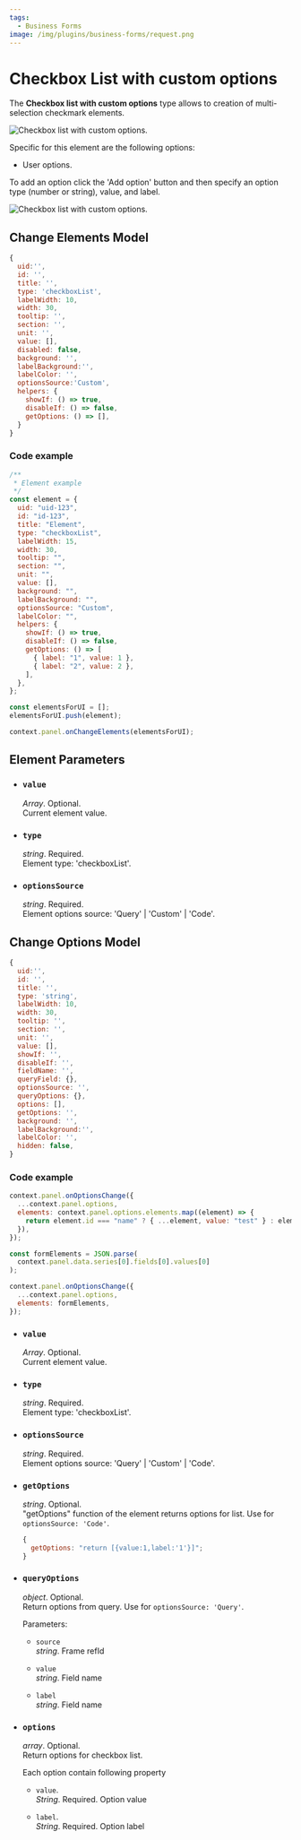 ```yaml
---
tags:
  - Business Forms
image: /img/plugins/business-forms/request.png
---
```



# Checkbox List with custom options

The **Checkbox list with custom options** type allows to creation of multi-selection checkmark elements.

<Image
  title="Checkbox list with custom options."
  src="/img/blog/2024-07-02-form-panel-4.0.0/checkbox.png"
/>

Specific for this element are the following options:

- User options.

To add an option click the 'Add option' button and then specify an option type (number or string), value, and label.

<Image
  title="Checkbox list with custom options."
  src="/img/blog/2024-07-02-form-panel-4.0.0/checkbox-options.png"
/>

## Change Elements Model

<InfoUseChangeElements />

```js
{
  uid:'',
  id: '',
  title: '',
  type: 'checkboxList',
  labelWidth: 10,
  width: 30,
  tooltip: '',
  section: '',
  unit: '',
  value: [],
  disabled: false,
  background: '',
  labelBackground:'',
  labelColor: '',
  optionsSource:'Custom',
  helpers: {
    showIf: () => true,
    disableIf: () => false,
    getOptions: () => [],
  }
}
```

### Code example

```javascript
/**
 * Element example
 */
const element = {
  uid: "uid-123",
  id: "id-123",
  title: "Element",
  type: "checkboxList",
  labelWidth: 15,
  width: 30,
  tooltip: "",
  section: "",
  unit: "",
  value: [],
  background: "",
  labelBackground: "",
  optionsSource: "Custom",
  labelColor: "",
  helpers: {
    showIf: () => true,
    disableIf: () => false,
    getOptions: () => [
      { label: "1", value: 1 },
      { label: "2", value: 2 },
    ],
  },
};

const elementsForUI = [];
elementsForUI.push(element);

context.panel.onChangeElements(elementsForUI);
```

<BaseChangeElements />

## Element Parameters

- ### `value`

  _Array_. Optional.  
   Current element value.

- ### `type`

  _string_. Required.  
  Element type: 'checkboxList'.

- ### `optionsSource`

  _string_. Required.  
  Element options source: 'Query' | 'Custom' | 'Code'.

<BaseParameters />

## Change Options Model

<InfoUseOptionsChange />

```js
{
  uid:'',
  id: '',
  title: '',
  type: 'string',
  labelWidth: 10,
  width: 30,
  tooltip: '',
  section: '',
  unit: '',
  value: [],
  showIf: '',
  disableIf: '',
  fieldName: '',
  queryField: {},
  optionsSource: '',
  queryOptions: {},
  options: [],
  getOptions: '',
  background: '',
  labelBackground:'',
  labelColor: '',
  hidden: false,
}
```

### Code example

```javascript
context.panel.onOptionsChange({
  ...context.panel.options,
  elements: context.panel.options.elements.map((element) => {
    return element.id === "name" ? { ...element, value: "test" } : element;
  }),
});
```

```javascript
const formElements = JSON.parse(
  context.panel.data.series[0].fields[0].values[0]
);

context.panel.onOptionsChange({
  ...context.panel.options,
  elements: formElements,
});
```

- ### `value`

  _Array_. Optional.  
   Current element value.

- ### `type`

  _string_. Required.  
  Element type: 'checkboxList'.

- ### `optionsSource`

  _string_. Required.  
  Element options source: 'Query' | 'Custom' | 'Code'.

<BaseOptionsParameters />

- ### `getOptions`

  _string_. Optional.  
   "getOptions" function of the element returns options for list. Use for `optionsSource: 'Code'`.

  ```js
  {
    getOptions: "return [{value:1,label:'1'}]";
  }
  ```

- ### `queryOptions`

  _object_. Optional.  
   Return options from query. Use for `optionsSource: 'Query'`.

  Parameters:

  - `source`  
     _string_. Frame refId

  - `value`  
     _string_. Field name

  - `label`  
     _string_. Field name

- ### `options`

  _array_. Optional.  
  Return options for checkbox list.

  Each option contain following property

  - `value`.  
    _String_. Required.
    Option value

  - `label`.  
    _String_. Required.
    Option label
